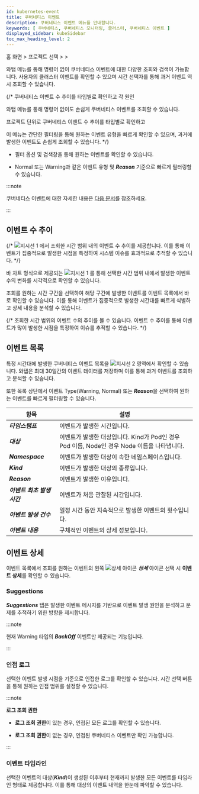 ```yaml
---
id: kubernetes-event
title: 쿠버네티스 이벤트
description: 쿠버네티스 이벤트 메뉴를 안내합니다.
keywords: [ 쿠버네티스, 쿠버네티스 모니터링, 클러스터, 쿠버네티스 이벤트 ]
displayed_sidebar: kubeSidebar
toc_max_heading_level: 2
---
```


홈 화면 &gt; 프로젝트 선택 &gt; <Cmdname sid="side_cluster" className="uitext" /> &gt; <Cmdname sid="side_kubeEventList" className="uitext" />

와탭 <Cmdname sid="side_kubeEventList" className="uitext" /> 메뉴를 통해 명령어 없이 쿠버네티스 이벤트에 대한 다양한 조회와 검색이 가능합니다. 사용자의 클러스터 이벤트를 확인할 수 있으며 시간 선택자를 통해 과거 이벤트 역시 조회할 수 있습니다. 

{/* 
쿠버네티스 이벤트 수 추이를 타입별로 확인하고 각 원인

와탭 <Cmdname sid="side_kubeEventList" className="uitext" /> 메뉴를 통해 명령어 없이도 손쉽게 쿠버네티스 이벤트를 조회할 수 있습니다. 


프로젝트 단위로 쿠버네티스 이벤트 수 추이를 타입별로 확인하고 

이 메뉴는 간단한 필터링을 통해 원하는 이벤트 유형을 빠르게 확인할 수 있으며, 과거에 발생한 이벤트도 손쉽게 조회할 수 있습니다. */}

<ImgLang img='k8s-kuber-event.png' desc='쿠버네티스 이벤트 sc'/>

* 필터 옵션 및 검색창을 통해 원하는 이벤트를 확인할 수 있습니다. 

* <span class='k8s-normal'>Normal</span> 또는 <span class='slow'>Warning</span>과 같은 이벤트 유형 및 ***Reason*** 기준으로 빠르게 필터링할 수 있습니다.

:::note 

쿠버네티스 이벤트에 대한 자세한 내용은 [다음 문서](https://kubernetes.io/docs/reference/kubernetes-api/cluster-resources/event-v1/#Event)를 참조하세요. 

:::


## 이벤트 수 추이 

{/* ![지시선 1](/img/number-01.png) <Cmdname sid="TTL06683" className="uitext" />에서 조회한 시간 범위 내의 이벤트 수 추이를 제공합니다. 이를 통해 이벤트가 집중적으로 발생한 시점을 특정하여 시스템 이슈를 효과적으로 추적할 수 있습니다. */}

바 차트 형식으로 제공되는 ![지시선 1](/img/number-01.png) <Cmdname sid="TTL06683" className="uitext" />를 통해 선택한 시간 범위 내에서 발생한 이벤트 수의 변화를 시각적으로 확인할 수 있습니다. 

조회를 원하는 시간 구간을 선택하여 해당 구간에 발생한 이벤트를 이벤트 목록에서 바로 확인할 수 있습니다. 이를 통해 이벤트가 집중적으로 발생한 시간대를 빠르게 식별하고 상세 내용을 분석할 수 있습니다.

{/* 조회한 시간 범위의 이벤트 수의 추이를 볼 수 있습니다. 이벤트 수 추이를 통해 이벤트가 많이 발생한 시점을 특정하여 이슈를 추적할 수 있습니다. */}


## 이벤트 목록 

특정 시간대에 발생한 쿠버네티스 이벤트 목록을 ![지시선 2](/img/number-02.png) 영역에서 확인할 수 있습니다. 와탭은 최대 30일간의 이벤트 데이터를 저장하며 이를 통해 과거 이벤트를 조회하고 분석할 수 있습니다. 

또한 목록 상단에서 이벤트 Type(<span class='slow'>Warning</span>, <span class='k8s-normal'>Normal</span>) 또는 ***Reason***을 선택하여 원하는 이벤트를 빠르게 필터링할 수 있습니다.

|항목|설명|
|---|---|
|***타임스탬프***|이벤트가 발생한 시간입니다.|
|***대상***|이벤트가 발생한 대상입니다. Kind가 Pod인 경우 Pod 이름, Node인 경우 Node 이름을 나타냅니다.|
|***Namespace***|이벤트가 발생한 대상이 속한 네임스페이스입니다.|
|***Kind***|이벤트가 발생한 대상의 종류입니다.|
|***Reason***|이벤트가 발생한 이유입니다.|
|***이벤트 최초 발생 시간***|이벤트가 처음 관찰된 시간입니다.|
|***이벤트 발생 건수***|일정 시간 동안 지속적으로 발생한 이벤트의 횟수입니다.|
|***이벤트 내용***|구체적인 이벤트의 상세 정보입니다.|


## 이벤트 상세 

이벤트 목록에서 조회를 원하는 이벤트의 왼쪽 ![상세 아이콘](/img/ico-detail-view.svg) ***상세*** 아이콘 선택 시 **이벤트 상세**를 확인할 수 있습니다. 

<ImgLang img='k8s-kuber-event-details.png' desc='쿠버네티스 이벤트 상세'/>

### Suggestions

***Suggestions*** 탭은 발생한 이벤트 메시지를 기반으로 이벤트 발생 원인을 분석하고 문제를 추적하기 위한 방향을 제시합니다.

:::note 

현재 <span class='slow'>Warning</span> 타입의 ***BackOff*** 이벤트만 제공되는 기능입니다. 

:::


### 인접 로그 

선택한 이벤트 발생 시점을 기준으로 인접한 로그를 확인할 수 있습니다. 시간 선택 버튼을 통해 원하는 인접 범위를 설정할 수 있습니다.

:::note 

**로그 조회 권한**

* **로그 조회 권한**이 있는 경우, 인접된 모든 로그를 확인할 수 있습니다.

* **로그 조회 권한**이 없는 경우, 인접된 쿠버네티스 이벤트만 확인 가능합니다.

:::

### 이벤트 타임라인 

선택한 이벤트의 대상(***Kind***)이 생성된 이후부터 현재까지 발생한 모든 이벤트를 타임라인 형태로 제공합니다. 이를 통해 대상의 이벤트 내역을 한눈에 파악할 수 있습니다.
